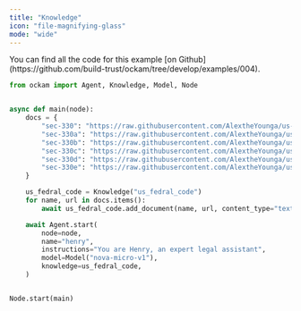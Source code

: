 ```yaml
---
title: "Knowledge"
icon: "file-magnifying-glass"
mode: "wide"
---
```


<Tip>
  You can find all the code for this example [on Github](https://github.com/build-trust/ockam/tree/develop/examples/004).
</Tip>

```python
from ockam import Agent, Knowledge, Model, Node


async def main(node):
    docs = {
        "sec-330": "https://raw.githubusercontent.com/AlextheYounga/us-federal-code/refs/heads/master/usc/title-15-commerce-and-trade/chapter-9a-weather-modification-activities-or-attempts%3B-reporting-requirement/sec-330.md",
        "sec-330a": "https://raw.githubusercontent.com/AlextheYounga/us-federal-code/refs/heads/master/usc/title-15-commerce-and-trade/chapter-9a-weather-modification-activities-or-attempts%3B-reporting-requirement/sec-330a.md",
        "sec-330b": "https://raw.githubusercontent.com/AlextheYounga/us-federal-code/refs/heads/master/usc/title-15-commerce-and-trade/chapter-9a-weather-modification-activities-or-attempts%3B-reporting-requirement/sec-330b.md",
        "sec-330c": "https://raw.githubusercontent.com/AlextheYounga/us-federal-code/refs/heads/master/usc/title-15-commerce-and-trade/chapter-9a-weather-modification-activities-or-attempts%3B-reporting-requirement/sec-330c.md",
        "sec-330d": "https://raw.githubusercontent.com/AlextheYounga/us-federal-code/refs/heads/master/usc/title-15-commerce-and-trade/chapter-9a-weather-modification-activities-or-attempts%3B-reporting-requirement/sec-330d.md",
        "sec-330e": "https://raw.githubusercontent.com/AlextheYounga/us-federal-code/refs/heads/master/usc/title-15-commerce-and-trade/chapter-9a-weather-modification-activities-or-attempts%3B-reporting-requirement/sec-330e.md",
    }

    us_fedral_code = Knowledge("us_fedral_code")
    for name, url in docs.items():
        await us_fedral_code.add_document(name, url, content_type="text/markdown")

    await Agent.start(
        node=node,
        name="henry",
        instructions="You are Henry, an expert legal assistant",
        model=Model("nova-micro-v1"),
        knowledge=us_fedral_code,
    )


Node.start(main)
```